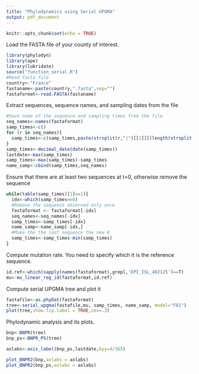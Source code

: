 ```yaml
---
title: "Phylodynamics using Serial UPGMA"
output: pdf_document
---
```


```r
knitr::opts_chunk$set(echo = TRUE)
```

Load the FASTA file of your county of interest. 
```r
library(phylodyn)
library(ape)
library(lubridate)
source("function_serial.R")
#Read fasta file
country<-"France"
fastaname<-paste(country,".fasta",sep="")
fastaformat<-read.FASTA(fastaname)
```

Extract sequences, sequence names, and sampling dates from the file
```r
#Save name of the sequence and sampling times from the file
seq_names<-names(fastaformat)
samp_times<-c()
for (r in seq_names){
  samp_times<-c(samp_times,paste(strsplit(r,"|")[[1]][(length(strsplit(r,"|")[[1]])-9):length(strsplit(r,"|")[[1]])],collapse =""))
}
samp_times<-decimal_date(date(samp_times))
lastdate<-max(samp_times)
samp_times<-max(samp_times)-samp_times
name_samp<-cbind(samp_times,seq_names)
```

Ensure that there are at least two sequences at t=0, otherwise remove the sequence
```r
while(table(samp_times)[1]==1){
  idx<-which(samp_times==0)
  #Remove the sequence observed only once
  fastaformat <- fastaformat[-idx]
  seq_names<-seq_names[-idx]
  samp_times<-samp_times[-idx]
  name_samp<-name_samp[-idx,]
  #Make the the last sequence the new 0
  samp_times<-samp_times-min(samp_times)
}
```

Compute mutation rate. You need to specify which it is the reference sequence.
```r
id.ref<-which(sapply(names(fastaformat),grepl,'EPI_ISL_402125')==T)
mu<-mu_linear_reg_id(fastaformat,id.ref)

```

Compute serial UPGMA tree and plot it
```r
fastafile<-as.phyDat(fastaformat)
tree<-serial_upgma(fastafile,mu, samp_times, name_samp, model="F81")
plot(tree,show.tip.label = TRUE,cex=.3)
```

Phylodynamic analysis and its plots.
```r
bnp<-BNPR(tree)
bnp_ps<-BNPR_PS(tree)

axlabs<-axis_label(bnp_ps,lastdate,byy=4/365)

plot_BNPR2(bnp,axlabs = axlabs)
plot_BNPR2(bnp_ps,axlabs = axlabs)
```

